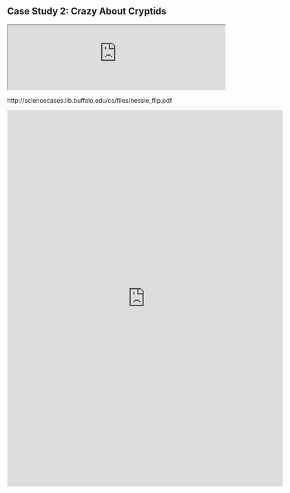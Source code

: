 ## Case Study 2: Crazy About Cryptids {#case-2}



:::{.case}
<iframe src="http://sciencecases.lib.buffalo.edu/cs/files/nessie_flip.pdf" width="100%"></iframe>
:::

http://sciencecases.lib.buffalo.edu/cs/files/nessie_flip.pdf


:::{.case}
<iframe src="https://docs.google.com/forms/d/e/1FAIpQLSeREt6AdZ3GS7jPoXOuSFMOaTUhtcgzzE-QuRC7EIJCBnqSMA/viewform?embedded=true" width="640" height="873" frameborder="0" marginheight="0" marginwidth="0">Loading…</iframe>
:::